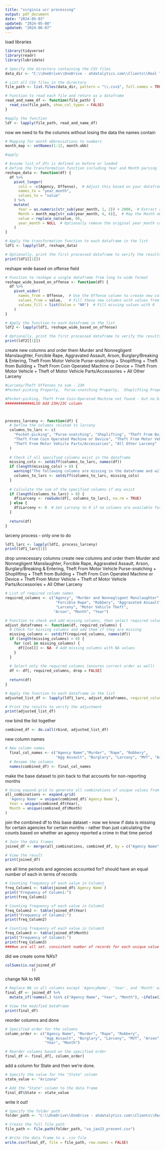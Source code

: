 ---
title: "virginia ucr processing"
output: pdf_document
date: "2024-05-03"
updated: "2024-05-08"
updated: "2024-06-07"
---

load libraries
```{r}
library(tidyverse)
library(readr)
library(lubridate)

# Specify the directory containing the CSV files
data_dir <- "C:\\OneDrive\\OneDrive - ahdatalytics.com\\Clients\\Real Time Crime Index\\Open Source Data\\Virginia\\State UCR"  # Update this path

# List all CSV files in the directory
file_path <- list.files(data_dir, pattern = "\\.csv$", full.names = TRUE)

# Function to read each file and return as a dataframe
read_and_name_df <- function(file_path) {
  read_csv(file_path, show_col_types = FALSE)
}

#apply the function
ldf <- lapply(file_path, read_and_name_df)
```
now we need to fix the columns without losing the data the names contain
```{r}
# Mapping for month abbreviations to numbers
month_map <- setNames(1:12, month.abb)

#apply

# Assume list_of_dfs is defined as before or loaded
# Define the transformation function including Year and Month parsing
reshape_data <- function(df) {
  df %>%
    pivot_longer(
      cols = -c(Agency, Offense),  # Adjust this based on your dataframe columns
      names_to = "year_month",
      values_to = "value"
    ) %>%
    mutate(
      Year = as.numeric(str_sub(year_month, 1, 2)) + 2000,  # Extract and convert Year
      Month = month_map[str_sub(year_month, 4, 6)],  # Map the Month abbreviation to a number
      value = replace_na(value, 0),
      year_month = NULL  # Optionally remove the original year_month column
    )
}

# Apply the transformation function to each dataframe in the list
ldf1 <- lapply(ldf, reshape_data)

# Optionally, print the first processed dataframe to verify the results
print(ldf1[[1]])
```
reshape wide based on offense field
```{r}
# Function to reshape a single dataframe from long to wide format
reshape_wide_based_on_offense <- function(df) {
  df %>%
    pivot_wider(
      names_from = Offense,  # Use the Offense column to create new columns
      values_from = value,   # Fill these new columns with values from the Value column
      values_fill = list(Value = "NR")  # Fill missing values with 0
    )
}

# Apply the function to each dataframe in the list
ldf2 <- lapply(ldf1, reshape_wide_based_on_offense)

# Optionally, print the first processed dataframe to verify the results
print(ldf2[[1]])
```
create new columns and order them
Murder and Nonnegligent Manslaughter, Forcible Rape, Aggravated Assault, Arson, Burglary/Breaking & Entering, Theft From Motor Vehicle
Purse-snatching + Shoplifting + Theft from Building + Theft From Coin Operated Machine or Device + Theft From Motor Vehicle + Theft of Motor Vehicle Parts/Accessories + All Other Larceny
```{r}


#Larceny/Theft Offenses to sum - 23H
#Pocket-picking Property,  Purse-snatching Property,  Shoplifting Property,  Theft From Building Property,  Theft From Coin-Operated Machine or Device Property,  Theft From Motor Vehicle Property,  Theft of Motor Vehicle Parts or Accessories Property,All Other Larceny Property

#Pocket-picking, Theft From Coin-Operated Machine not found - but no big
############ALSO Add 23H/23C column



process_larceny <- function(df) {
  # Define the columns related to larceny
  columns_to_larc <- c(
    "Pocket-picking", "Purse-snatching", "Shoplifting", "Theft From Building",
    "Theft From Coin Operated Machine or Device", "Theft From Motor Vehicle",
    "Theft From Motor Vehicle Parts/Accessories", "All Other Larceny"
  )
  
  # Check if all specified columns exist in the dataframe
  missing_cols <- setdiff(columns_to_larc, names(df))
  if (length(missing_cols) > 0) {
    warning("The following columns are missing in the dataframe and will be excluded from the sum: ", paste(missing_cols, collapse=", "))
    columns_to_larc <- setdiff(columns_to_larc, missing_cols)
  }
  
  # Calculate the sum of the specified columns if any exist
  if (length(columns_to_larc) > 0) {
    df$Larceny <- rowSums(df[, columns_to_larc], na.rm = TRUE)
  } else {
    df$Larceny <- 0  # Set Larceny to 0 if no columns are available for summing
  }
  
  return(df)
}
```
larceny process - only one to do
```{r}
ldf1_larc <- lapply(ldf2, process_larceny)
print(ldf1_larc[1])
```
drop unnecessary columns
create new columns and order them
Murder and Nonnegligent Manslaughter, Forcible Rape, Aggravated Assault, Arson, Burglary/Breaking & Entering, Theft From Motor Vehicle
Purse-snatching + Shoplifting + Theft from Building + Theft From Coin Operated Machine or Device + Theft From Motor Vehicle + Theft of Motor Vehicle Parts/Accessories + All Other Larceny
```{r}
# List of required column names
required_columns <- c("Agency", "Murder and Nonnegligent Manslaughter",
                       "Forcible Rape", "Robbery", "Aggravated Assault", "Burglary/Breaking & Entering",
                       "Larceny", "Motor Vehicle Theft",
                      "Arson", "Month", "Year")

# Function to check and add missing columns, then select required columns
adjust_dataframes <- function(df, required_columns) {
  # Check for missing columns and add them if they are missing
  missing_columns <- setdiff(required_columns, names(df))
  if (length(missing_columns) > 0) {
    for (col in missing_columns) {
      df[[col]] <- NA  # Add missing columns with NA values
    }
  }
  
  # Select only the required columns (ensures correct order as well)
  df <- df[, required_columns, drop = FALSE]
  
  return(df)
}

# Apply the function to each dataframe in the list
adjusted_list_df <- lapply(ldf1_larc, adjust_dataframes, required_columns = required_columns)

# Print the results to verify the adjustment
print(adjusted_list_df)
```
row bind the list together
```{r}
combined_df <- do.call(rbind, adjusted_list_df)
```
new column names
```{r}
# New column names
  final_col_names <- c("Agency Name","Murder", "Rape", "Robbery",
                       "Agg Assault", "Burglary", "Larceny", "MVT", "Arson", "Month", "Year")
  # Rename the columns
  names(combined_df) <- final_col_names
```
make the base dataset to join back to that accounts for non-reporting months
```{r}
# Using expand.grid to generate all combinations of unique values from three columns
all_combinations <- expand.grid(
  'Agency Name' = unique(combined_df$`Agency Name`),
  Year = unique(combined_df$Year),
  Month = unique(combined_df$Month)
)
```
join the combined df to this base dataset - now we know if data is missing for certain agencies for certain months - rather than just calculating the counts based on whether an agency reported a crime in that time period
```{r}
# Join the data frames
joined_df <- merge(all_combinations, combined_df, by = c("Agency Name", "Year", "Month"), all.x = TRUE)

# View the result
print(joined_df)
```
are all time periods and agencies accounted for? should have an equal number of each in terms of records
```{r}
# Counting frequency of each value in Column1
freq_Column1 <- table(joined_df$`Agency Name`)
print("Frequency of Column1:")
print(freq_Column1)

# Counting frequency of each value in Column2
freq_Column2 <- table(joined_df$Year)
print("Frequency of Column2:")
print(freq_Column2)

# Counting frequency of each value in Column3
freq_Column3 <- table(joined_df$Month)
print("Frequency of Column3:")
print(freq_Column3)
####we are all set. consistent number of records for each unique value in column now.
```
did we create some NA's?
```{r}
colSums(is.na(joined_df
            ))
```
change NA to NR
```{r}
# Replace NA in all columns except 'AgencyName', 'Year', and 'Month' with "NR"
final_df <- joined_df %>%
  mutate_if(!names(.) %in% c("Agency Name", "Year", "Month"), ~ifelse(is.na(.), "NR", .))

# View the modified DataFrame
print(final_df)
```
reorder columns and done
```{r}
# Specified order for the columns
column_order <- c("Agency Name", "Murder", "Rape", "Robbery", 
                  "Agg Assault", "Burglary", "Larceny", "MVT", "Arson",
                  "Year", "Month")

# Reorder columns based on the specified order
final_df <- final_df[, column_order]
```
add a column for State and then we're done.
```{r}
# Specify the value for the "State" column
state_value <- "Arizona"

# Add the "State" column to the data frame
final_df$State <- state_value
```
write it out!
```{r}
# Specify the folder path
folder_path <- "C:\\OneDrive\\OneDrive - ahdatalytics.com\\Clients\\Real Time Crime Index\\Open Source Data\\Virginia\\Formatted Data"

# Create the full file path
file_path <- file.path(folder_path, "va_jan23_present.csv")

# Write the data frame to a .csv file
write.csv(final_df, file = file_path, row.names = FALSE)
```
